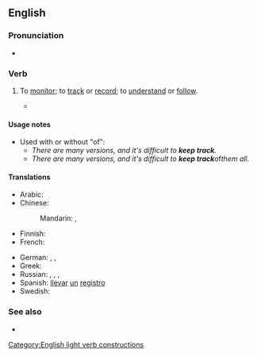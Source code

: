 ==English==

===Pronunciation===
* {{audio|en|en-us-keep track.ogg|Audio (Mid-Atlantic)}}

===Verb===
{{en-verb|keep<,,kept> track}}

# To [[monitor]]; to [[track]] or [[record]]; to [[understand]] or [[follow]].
#: {{ux|en|Please [[sign in]], so that we can '''keep track''' of who is here.}}
#*{{quote-video game|en||developer={{w|BioWare}}|title={{w|Mass Effect 3}}|genre=[[science fiction|Science Fiction]]|location=Redwood City|publisher=Electronic Arts|year=2012|platform=PC|scene=Normandy SR-2|oclc=962368035|text=Dalatrass: No good can come from curing the genophage.<br>Shepard: The krogan have paid for their mistakes. The genophage has gone on long enough.<br>Wrex: One thousand, four hundred and seventy-six years, if you're '''keeping track'''.<br>Datatrass: It was a thousand years of peace free from these... brutes.}}

====Usage notes====
* Used with or without "of":
** ''There are many versions, and it's difficult to '''keep track'''.''
** ''There are many versions, and it's difficult to '''keep track''' ''of'' them all.''

====Translations====
{{trans-top|monitor}}
* Arabic: {{t|ar|رَاقَّبَ}}
* Chinese:
*: Mandarin: {{t+|cmn|監測|sc=Hani}}, {{t+|cmn|监测|tr=jiāncè|sc=Hani}}
* Finnish: {{t+|fi|seurata}}
* French: {{t|fr|[[garder]] [[un]] [[suivi]]}}
{{trans-mid}}
* German: {{t+|de|verfolgen}}, {{t+|de|nachverfolgen}}, {{t|de|im Auge behalten}}
* Greek: {{t+|el|παρακολουθώ}}
* Russian: {{t+|ru|отсле́живать|impf}}, {{t+|ru|отследи́ть|pf}}, {{t+|ru|следи́ть|impf}}, {{t+|ru|проследи́ть|pf}}
* Spanish: [[llevar]] [[un]] [[registro]]
* Swedish: {{t|sv|hålla reda på}}
{{trans-bottom}}

===See also===
* {{l|en|keep tabs on}}

[[Category:English light verb constructions]]
